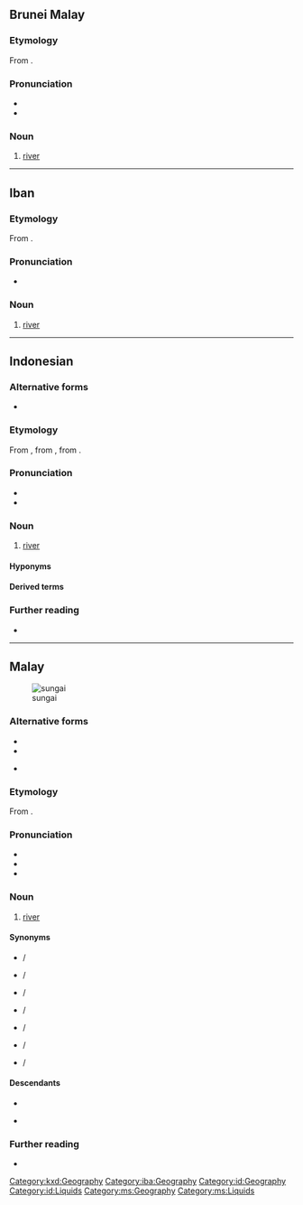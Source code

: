 {{also|သူငယ်}}
==Brunei Malay==

===Etymology===
From {{inh|kxd|poz-mly-pro|*suŋay}}.

===Pronunciation===
* {{IPA|kxd|/suŋaj/}}
* {{hyph|kxd|su|ngai}}

===Noun===
{{head|kxd|noun}}

# [[river]] {{gloss|large stream which drains a landmass}}

[[Category:kxd:Geography]]

----

==Iban==

===Etymology===
From {{inh|iba|poz-mly-pro|*suŋay}}.

===Pronunciation===
* {{IPA|iba|/suŋai̯/}}

===Noun===
{{head|iba|noun}}

# [[river]] {{gloss|large stream which drains a landmass}}

[[Category:iba:Geography]]

----

==Indonesian==

===Alternative forms===
* {{q|abbreviation}} {{l|id|S.}}

===Etymology===
From {{inh|id|ms|sungai}}, from {{inh|id|ms-cla|sungai}}, from {{inh|id|poz-mly-pro|*suŋay}}.

===Pronunciation===
* {{IPA|id|/suŋai̯/}}
* {{rhymes|id|uŋai̯|ŋai̯|ai̯|s3=2}}

===Noun===
{{id-noun}}

# [[river]] {{gloss|large stream which drains a landmass}}

====Hyponyms====
{{col4|id|
| batang
| bengawan
| kali
| wai
|}}

====Derived terms====
{{der4|id|
| bersungai
|}}
{{der4|id|
| sungai anaklinal
| sungai anteseden
| sungai bawah tanah
| sungai efluen
| sungai gletser
| sungai hujan
| sungai influen
| sungai insekuen
| sungai komposit
| sungai konsekuen
| sungai lenyap
| sungai malar
| sungai melaba
| sungai menahun
| sungai menerus
| sungai merugi
| sungai musiman
| sungai obsekuen
| sungai periodik
| sungai permanen
| sungai subsekuen
| sungai terbebat
| sungai tersela
|}}

===Further reading===
* {{R:KBBI Daring}}

[[Category:id:Geography]]
[[Category:id:Liquids]]

----

==Malay==
[[Image:Cairo, Nile, a view from Tahrir Bridge towards North, Egypt, Oct 2004.jpg|thumb|sungai]]

===Alternative forms===
* {{l|ms|سوڠاي|sc=ms-Arab}}
* {{l|ms|سوڠي|sc=ms-Arab}}
* {{q|abbreviation}} {{l|ms|sg.}}

===Etymology===
From {{inh|ms|poz-mly-pro|*suŋay}}.

===Pronunciation===
* {{IPA|ms|/suŋai̯/}}
* {{rhymes|ms|uŋai̯|ŋai̯|ai̯}}
* {{audio|ms|Ms-MY-sungai.ogg|Audio (MY)}}

===Noun===
{{ms-noun|j=سوڠاي|j2=سوڠي}}

# [[river]] {{gloss|large stream which drains a landmass}}

====Synonyms====
{{col-top|2}}
* {{l|ms|alir}} / {{l|ms|الير|sc=ms-Arab}}
* {{l|ms|alur}} / {{l|ms|الور|sc=ms-Arab}}
* {{l|ms|batang}} / {{l|ms|باتڠ|sc=ms-Arab}}
* {{l|ms|bengawan}} / {{l|ms|بڠاون|sc=ms-Arab}}
* {{l|ms|ci}} / {{l|ms|چي|sc=ms-Arab}}
* {{l|ms|kali}} / {{l|ms|کالي|sc=ms-Arab}}
* {{l|ms|wai}} / {{l|ms|واءي|sc=ms-Arab}}
{{col-bottom}}

====Descendants====
* {{desc|id|sungai}}
* {{desc|zh|bor=1|-}} {{zh-l|雙溪|tr=-}}

===Further reading===
* {{R:PRPM}}

[[Category:ms:Geography]]
[[Category:ms:Liquids]]